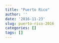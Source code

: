 ```yaml
---
title: "Puerto Rico"
author: ''
date: '2016-11-23'
slug: puerto-rico-2016
categories: []
tags: []
---
```


